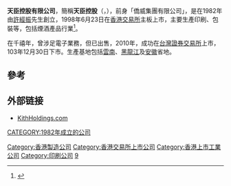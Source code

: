 '''天臣控股有限公司'''，簡稱'''天臣控股'''（'''{{lang-en|Kith Holdings Limited}}'''，{{Hkex|1201}}），前身「僑威集團有限公司」，是在1982年由[[許經振|許經振]]先生創立，1998年6月23日在[[香港交易所|香港交易所]]主板上市，主要生產印刷、包裝等，包括煙酒產品行業<ref>{{Cite web |url=http://www.kithholdings.com/zh/corporate.php?cid=1 |title=天臣控股有限公司簡介 |access-date=2015-08-26 |archive-url=https://web.archive.org/web/20160128164649/http://www.kithholdings.com/zh/corporate.php?cid=1 |archive-date=2016-01-28 |dead-url=yes }}</ref>。

在千禧年，曾涉足電子業務，但已出售，2010年，成功在[[台灣證券交易所|台灣證券交易所]]上市，103年12月30日下市。生產基地包括[[雲南|雲南]]、[[黑龍江|黑龍江]]及[[安徽|安徽]]省地。

==參考==
{{reflist}}

==外部链接==
*[https://web.archive.org/web/20150801193536/http://kithholdings.com/ KithHoldings.com]

[[Category:香港製造公司|Category:香港製造公司]]
[[Category:香港交易所上市公司|Category:香港交易所上市公司]]
[[Category:香港上市工業公司|Category:香港上市工業公司]]
[[Category:印刷公司|Category:印刷公司]]
[[CATEGORY:1982年成立的公司|CATEGORY:1982年成立的公司]]
[[Category:臺灣證券交易所上市公司|9]]